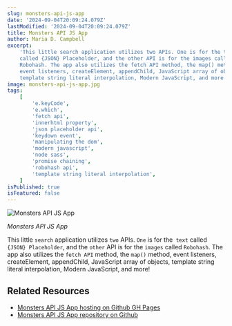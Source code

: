 ```yaml
---
slug: monsters-api-js-app
date: '2024-09-04T20:09:24.079Z'
lastModified: '2024-09-04T20:09:24.079Z'
title: Monsters API JS App
author: Maria D. Campbell
excerpt:
    'This little search application utilizes two APIs. One is for the text
    called {JSON} Placeholder, and the other API is for the images called
    Robohash. The app also utilizes the fetch API method, the map() method,
    event listeners, createElement, appendChild, JavaScript array of objects,
    template string literal interpolation, Modern JavaScript, and more!'
image: monsters-api-js-app.jpg
tags:
    [
        'e.keyCode',
        'e.which',
        'fetch api',
        'innerhtml property',
        'json placeholder api',
        'keydown event',
        'manipulating the dom',
        'modern javascript',
        'node sass',
        'promise chaining',
        'robohash api',
        'template string literal interpolation',
    ]
isPublished: true
isFeatured: false
---
```


![Monsters API JS App](monsters-api-js-app.jpg)

_Monsters API JS App_

This little `search` application utilizes `two` APIs. `One` is for the` text`
called `{JSON} Placeholder`, and the `other` API is for the `images` called
`Robohash`. The app also utilizes the `fetch API` method, the `map()` method,
event listeners, createElement, appendChild, JavaScript array of objects,
template string literal interpolation, Modern JavaScript, and more!

## Related Resources

-   [Monsters API JS App hosting on Github GH Pages](https://interglobalmedia.github.io/monsters-api/)
-   [Monsters API JS App repository on Github](https://github.com/interglobalmedia/monsters-api)
